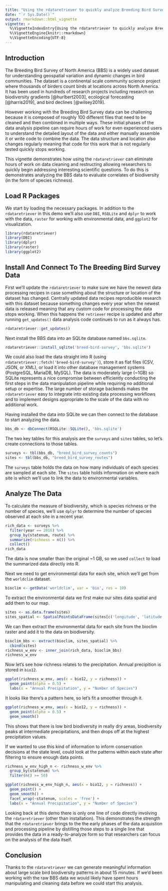 ```yaml
---
title: "Using the rdataretriever to quickly analyze Breeding Bird Survey data"
date: "`r Sys.Date()`"
output: rmarkdown::html_vignette
vignette: >
  %\VignetteIndexEntry{Using the rdataretriever to quickly analyze Breeding Bird Survey data}
  %\VignetteEngine{knitr::rmarkdown}
  %\VignetteEncoding{UTF-8}
---
```


## Introduction

The Breeding Bird Survey of North America (BBS) is a widely used dataset for understanding geospatial variation and dynamic changes in bird communities.
The dataset is a continental scale community science project where thousands of birders count birds at locations across North America.
It has been used in hundreds of research projects including research on biodiversity gradients [@hurlbert2003], ecological forecasting [@harris2019], and bird declines [@wilsey2019].

However working with the Breeding Bird Survey data can be challening because it is composed of roughly 100 different files that need to be cleaned and then combined in multiple ways.
These initial phases of the data analysis pipeline can require hours of work for even experienced users to understand the detailed layout of the data and either manually assemble it or write code to combine the data.
The data structure and location also changes regularly meaning that code for this work that is not regularly tested quickly stops working.

This vignette demonstrates how using the `rdataretriever` can eliminate hours of work on data cleaning and restructing allowing researchers to quickly begin addressing interesting scientific questions.
To do this is demonstrates analyzing the BBS data to evaluate correlates of biodiversity (in the form of species richness).

## Load R Packages

We start by loading the necessary packages.
In addition to the `rdataretriever` in this demo we'll also use `DBI`, `RSQLite` and `dplyr` to work with the data, `raster` for working with environmental data, and `ggplot2` for visualization.

```r
library(rdataretriever)
library(DBI)
library(dplyr)
library(raster)
library(ggplot2)
```

## Install And Connect To The Breeding Bird Survey Data

First we'll update the `rdataretriever` to make sure we have the newest data processing recipes in case something about the structure or location of the dataset has changed.
Centrally updated data recipes reproducible research with this dataset because something changes every year when the newest data is released meaning that any custom code for processing the data stops working.
When this happens the `retriever` recipe is updated and after running `get_updates()` data analysis code continues to run as it always has.

```r
rdataretriever::get_updates()
```

Next install the BBS data into an SQLite database named `bbs.sqlite`.

```r
rdataretriever::install_sqlite('breed-bird-survey', 'bbs.sqlite')
```

We could also load the data straight into R (using `rdataretriever::fetch('breed-bird-survey')`), store it as flat files (CSV, JSON, or XML), or load it into other database management systems (PostgreSQL, MariaDB, MySQL).
The data is moderately large (~1GB) so SQLite represents a nice compromise between efficiently conducting the first steps in the data manipulation pipeline while requiring no additional setup or expertise.
The large number of storage backends makes the `rdataretriever` easy to integrate into existing data processing workflows and to implement designs appropriate to the scale of the data with no additional work. 

Having installed the data into SQLite we can then connect to the database to start analyzing the data.

```r
bbs_db <- dbConnect(RSQLite::SQLite(), 'bbs.sqlite')
```

The two key tables for this analysis are the `surveys` and `sites` tables, so let's create connections to those tables.

```r
surveys <- tbl(bbs_db, "breed_bird_survey_counts")
sites <- tbl(bbs_db, "breed_bird_survey_routes")
```

The `surveys` table holds the data on how many individuals of each species are sampled at each site.
The `sites` table holds information on where each site is which we'll use to link the data to environmental variables.

## Analyze The Data

To calculate the measure of biodiversity, which is species richness or the number of species, we'll use `dplyr` to determine the number of species observed at each site in a recent year.

```r
rich_data <- surveys %>%
  filter(year == 2016) %>%
  group_by(statenum, route) %>%
  summarize(richness = n()) %>%
  collect()
rich_data
```

The data is now smaller than the original ~1 GB, so we used `collect` to load the summarized data directly into R.

Next we need to get environmental data for each site, which we'll get from the `worldclim` dataset.

```r
bioclim <- getData('worldclim', var = 'bio', res = 10)
```

To extract the environmental data we first make our sites data spatial and add them to our map.

```r
sites <- as.data.frame(sites)
sites_spatial <- SpatialPointsDataFrame(sites[c('longitude', 'latitude')], sites)
```

We can then extract the environmental data for each site from the bioclim raster and add it to the data on biodiversity.

```r
bioclim_bbs <- extract(bioclim, sites_spatial) %>%
  cbind(sites)
richness_w_env <- inner_join(rich_data, bioclim_bbs)
richness_w_env
```

Now let's see how richness relates to the precipitation.
Annual precipition is stored in `bio12`.

```r
ggplot(richness_w_env, aes(x = bio12, y = richness)) +
  geom_point(alpha = 0.5) +
  labs(x = "Annual Precipitation", y = "Number of Species")
```

It looks like there's a pattern here, so let's fit a smoother through it.

```r
ggplot(richness_w_env, aes(x = bio12, y = richness)) +
  geom_point(alpha = 0.5) +
  geom_smooth()
```

This shows that there is low bird biodiversity in really dry areas, biodiversity peaks at intermediate precipitations, and then drops off at the highest precipitation values.

If we wanted to use this kind of information to inform conservation decisions at the state level, could look at the patterns within each state after filtering to ensure enough data points.

```r
richness_w_env_high_n <- richness_w_env %>%
  group_by(statenum) %>%
  filter(n() >= 50)

ggplot(richness_w_env_high_n, aes(x = bio12, y = richness)) +
  geom_point() +
  geom_smooth() +
  facet_wrap(~statenum, scales = 'free') +
  labs(x = "Annual Precipitation", y = "Number of Species")
```

Looking back at this demo there is only one line of code directly involving the `rdataretriever` (other than installation).
This demonstrates the strength that the `rdataretriever` brings to the the early phases of the data acquistion and processing pipeline by distilling those steps to a single line that provides the data in a ready-to-analyze form so that researchers can focus on the analysis of the data itself.

## Conclusion

Thanks to the `rdataretriever` we can generate meaningful information about large scale bird biodiversity patterns in about 15 minutes.
If we'd been working with the raw BBS data we would likely have spent hours manipulating and cleaning data before we could start this analysis.
